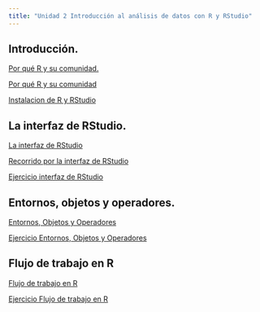 ```yaml
---
title: "Unidad 2 Introducción al análisis de datos con R y RStudio"
---
```


## Introducción.

::: slide-deck
::: slides
[Por qué R y su comunidad.](materiales/slides/comunidad_r.qmd)
:::

::: video
[Por qué R y su comunidad](https://youtu.be/VnvrYvzZxM8)
:::

::: slides
[Instalacion de R y RStudio](materiales/slides/Instalacion_r.qmd)
:::
:::

## La interfaz de RStudio.

::: slide-deck
::: slides
[La interfaz de RStudio](materiales/slides/interfaz_RStudio.qmd)
:::

::: video
[Recorrido por la interfaz de RStudio](https://www.youtube.com/watch?app=desktop&v=-h0F6fIHtWM&t=66s&ab_channel=HanselOchoaMontero)
:::
:::

::: application-exercise
[Ejercicio interfaz de RStudio](materiales/excercise/ejercicio_interfaz.qmd)
:::

## Entornos, objetos y operadores.

::: slide-deck
::: slides
[Entornos, Objetos y Operadores](materiales/slides/entorno_objetos_operadores.qmd)
:::
:::

::: application-exercise
[Ejercicio Entornos, Objetos y Operadores](materiales/excercise/ejercicio_entornos_operadores.r)
:::

## Flujo de trabajo en R

::: slide-deck
::: slides
[Flujo de trabajo en R](materiales/slides/flujo_de_trabajo.qmd)
:::
:::

::: application-exercise
[Ejercicio Flujo de trabajo en R](materiales/excercise/ejercicio_flujo_trabajo.qmd)
:::
